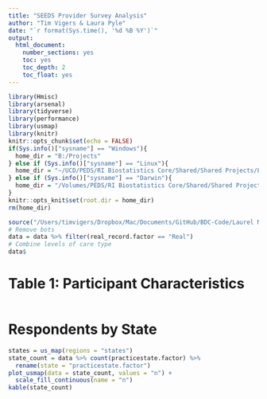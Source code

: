 ```yaml
---
title: "SEEDS Provider Survey Analysis"
author: "Tim Vigers & Laura Pyle"
date: "`r format(Sys.time(), '%d %B %Y')`"
output:
  html_document:
    number_sections: yes
    toc: yes
    toc_depth: 2
    toc_float: yes
---
```


```r
library(Hmisc)
library(arsenal)
library(tidyverse)
library(performance)
library(usmap)
library(knitr)
knitr::opts_chunk$set(echo = FALSE)
if(Sys.info()["sysname"] == "Windows"){
  home_dir = "B:/Projects"
} else if (Sys.info()["sysname"] == "Linux"){
  home_dir = "~/UCD/PEDS/RI Biostatistics Core/Shared/Shared Projects/Laura/BDC/Projects"
} else if (Sys.info()["sysname"] == "Darwin"){
  home_dir = "/Volumes/PEDS/RI Biostatistics Core/Shared/Shared Projects/Laura/BDC/Projects"
}
knitr::opts_knit$set(root.dir = home_dir)
rm(home_dir)
```

```r
source("/Users/timvigers/Dropbox/Mac/Documents/GitHub/BDC-Code/Laurel Messer/SEEDS/import_data.r")
# Remove bots
data = data %>% filter(real_record.factor == "Real")
# Combine levels of care type
data$
```

# Table 1: Participant Characteristics

```r

```

# Respondents by State

```r
states = us_map(regions = "states")
state_count = data %>% count(practicestate.factor) %>% 
  rename(state = "practicestate.factor") 
plot_usmap(data = state_count, values = "n") + 
  scale_fill_continuous(name = "n")
kable(state_count)
```


